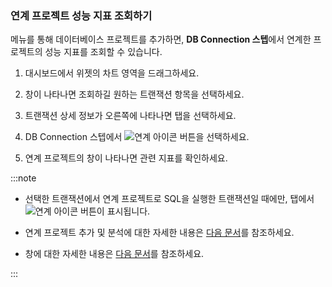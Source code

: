 ### 연계 프로젝트 성능 지표 조회하기

<Cmdname sid="side_correlatedProjectManagement" className="uitext" /> 메뉴를 통해 데이터베이스 프로젝트를 추가하면, **DB Connection 스텝**에서 연계한 프로젝트의 성능 지표를 조회할 수 있습니다.

<ImgLang img="linked-projects-check-widget-03.png" desc="Correlated project" />

<ImgLang img="linked-projects-check-widget-04.png" desc="Correlated project" />

1. 대시보드에서 <Cmdname sid="AA005" className="uitext" /> 위젯의 차트 영역을 드래그하세요.

1. <Cmdname sid="TTL06209" className="uitext" /> 창이 나타나면 조회하길 원하는 트랜잭션 항목을 선택하세요.

1. 트랜잭션 상세 정보가 오른쪽에 나타나면 <Cmdname sid="TTL06126" className="uitext" /> 탭을 선택하세요.

1. DB Connection 스텝에서 ![연계 아이콘](/img/ic-correlations.svg) 버튼을 선택하세요.

1. 연계 프로젝트의 <Cmdname sid="TTL08442" className="uitext" /> 창이 나타나면 관련 지표를 확인하세요.

:::note

* 선택한 트랜잭션에서 연계 프로젝트로 SQL을 실행한 트랜잭션일 때에만, <Cmdname sid="TTL06126" className="uitext" /> 탭에서 ![연계 아이콘](/img/ic-correlations.svg) 버튼이 표시됩니다.

* 연계 프로젝트 추가 및 분석에 대한 자세한 내용은 [다음 문서](linked-projects)를 참조하세요.

* <Cmdname sid="TTL08442" className="uitext" /> 창에 대한 자세한 내용은 [다음 문서](linked-projects#TTL08442)를 참조하세요.

:::